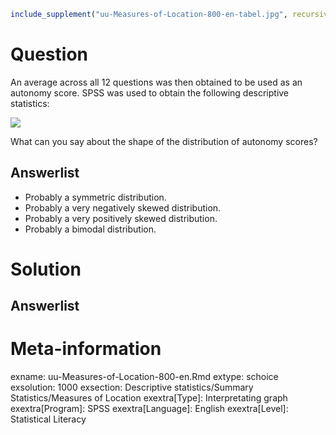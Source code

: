 ```r
include_supplement("uu-Measures-of-Location-800-en-tabel.jpg", recursive = TRUE)
```



Question
========
  
An average across all 12 questions was then obtained to be used as an autonomy score. SPSS was used to obtain the following descriptive statistics: 

![](uu-Measures-of-Location-800-en-tabel.jpg)

What can you say about the shape of the distribution of autonomy scores?
  
Answerlist
----------
* Probably a symmetric distribution. 
* Probably a very negatively skewed distribution.
* Probably a very positively skewed distribution.
* Probably a bimodal distribution.


Solution
========
  


Answerlist
----------



Meta-information
================
exname: uu-Measures-of-Location-800-en.Rmd
extype: schoice
exsolution: 1000
exsection: Descriptive statistics/Summary Statistics/Measures of Location
exextra[Type]: Interpretating graph
exextra[Program]: SPSS
exextra[Language]: English
exextra[Level]: Statistical Literacy

